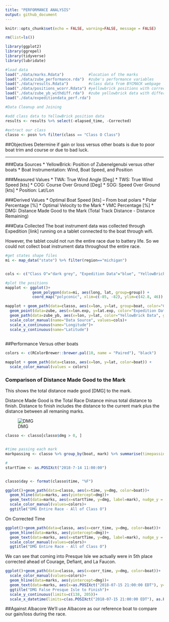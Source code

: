 ```yaml
---
title: "PERFORMANCE ANALYSIS"
output: github_document
---
```


```r
knitr::opts_chunk$set(echo = FALSE, warning=FALSE, message = FALSE)

rm(list=ls())

library(ggplot2)
library(ggrepel)
library(tidyverse)
library(lubridate)

#load data
load("./data/marks.Rdata")           #location of the marks
load("./data/zube_performance.rda")  #zube's performance variables
load("./data/results.Rdata")         #class data from BYCMACK webpage
load("./data/positions_wcorr.Rdata") #yellowbrick positions with corrected time
load("./data/zube_yb_withdiff.rda")  #zube yellowbrick data with difference from class0 boats
load("./data/expeditiondata_perf.rda")

#Data Cleanup and Joining

#add class data to YellowBrick position data
results <- results %>% select(-elapsed_time, -Corrected)
  
#extract our class
classo <- posn %>% filter(class == "Class O Class")


```

##Objectives
Determine if gain or loss versus other boats is due to poor boat trim and course or due to bad luck. 

***

###Data Sources
* YellowBrick: Position of Zubenelgenubi versus other boats
* Boat Instrumentation: Wind, Boat Speed, and Position

###Measured Values
* TWA: True Wind Angle [Deg]
* TWS: True Wind Speed [kts]
* COG: Course Over Ground [Deg]
* SOG: Speed Over Ground [kts]
* Position: Lat/Lon

###Derived Values
* Optimal Boat Speed [kts] -- From boat polars
* Polar Percentage [%]
* Optimal Velocity to the Mark
* VMC Percentage [%]
* DMG: Distance Made Good to the Mark (Total Track Distance - Distance Remaining)


###Data Collected
The boat instrument data was collected through Expedition [link] running on a tablet connected to the boat through wifi. 

However, the tablet could not run the entire race due to battery life. So we could not collect boat instrument data throughout the entire race. 

```r
#get states shape files
mi <- map_data("state") %>% filter(region=="michigan")


cols <- c("Class O"="dark grey", "Expedition Data"="blue", "YellowBrick Data"="red")

#plot the positions
mapplot <- ggplot()+
            geom_polygon(data=mi, aes(long, lat, group=group)) + 
            coord_map("polyconic", xlim=c(-85, -82), ylim=c(42.8, 46))

mapplot + geom_path(data=classo, aes(x=lon, y=lat, group=boat, color="Class O")) + 
  geom_point(data=zube, aes(x=lon.exp, y=lat.exp, color="Expedition Data"))+
  geom_path(data=zube_yb, aes(x=lon, y=lat, color="YellowBrick Data", group="boat"))+
  scale_color_manual(name="Data Source", values=cols)+
  scale_x_continuous(name="Longitude")+
  scale_y_continuous(name="Latitude")
  
```



##Performance Versus other boats

```r
colors <- c(RColorBrewer::brewer.pal(10, name = "Paired"), "black")

mapplot + geom_path(data=classo, aes(x=lon, y=lat, color=boat)) + 
  scale_color_manual(values = colors)


```


### Comparison of Distance Made Good to the Mark
This shows the total distance made good [DMG] to the mark. 

Distance Made Good is the Total Race Distance minus total distance to finish. Distance to finish includes the distance to the current mark plus the distance between all remaning marks. 

![DMG](./README_files/dtm.png)

```r

classo <- classo[classo$dmg > 0, ]


#time passing each mark
markpassing <- classo %>% group_by(boat, mark) %>% summarise(timepassing = min(time), dmg_pass = min(dmg))

#
startTime <- as.POSIXct("2018-7-14 11:00:00")


classo$day <- format(classo$time, "%F")

ggplot()+geom_path(data=classo, aes(x=time, y=dmg, color=boat))+
  geom_hline(data=marks, aes(yintercept=dmg))+
  geom_text(data=marks, aes(x=startTime, y=dmg, label=mark), nudge_y = 2, size=3)+
  scale_color_manual(values=colors)+
  ggtitle("DMG Entire Race - All of Class O")

```

On Corrected Time
```r
ggplot()+geom_path(data=classo, aes(x=corr_time, y=dmg, color=boat))+
  geom_hline(data=marks, aes(yintercept=dmg))+
  geom_text(data=marks, aes(x=startTime, y=dmg, label=mark), nudge_y = 2, size=3)+
  scale_color_manual(values=colors)+
  ggtitle("DMG Entire Race - All of Class O")

```

We can see that coming into Presque Isle we actually were in 5th place corrected ahead of Courage, Defiant, and La Faucon. 

```r

ggplot()+geom_path(data=classo, aes(x=corr_time, y=dmg, color=boat))+
  scale_color_manual(values=colors)+
  geom_hline(data=marks, aes(yintercept=dmg))+
  geom_text(data=marks, aes(x=as.POSIXct("2018-07-15 21:00:00 EDT"), y=dmg, label=mark), nudge_y = 2, size=3)+
  ggtitle("DMG False Presque Isle to Finish")+
  scale_y_continuous(limits=c(138, 205))+
  scale_x_datetime(limits=c(as.POSIXct("2018-07-15 21:00:00 EDT"), as.POSIXct("2018-07-16 22:00:00 EDT")))
```




##Against Albacore
We'll use Albacore as our reference boat to compare our gain/loss during the race. 





